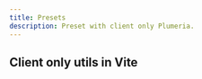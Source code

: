 ```yaml
---
title: Presets
description: Preset with client only Plumeria.
---
```


## Client only utils in Vite

<Cards>
  <Card
    href="/docs/presets/zss-utils"
    title="Guide zss-utils package"
    description="Styling faster to write shortening functions"
  />
  <Card
    href="/docs/presets/color"
    title="Guide color object"
    description="Color Example how to autocomplete and zfs-utils color"
  />
  <Card
    href="/docs/presets/pseudo"
    title="Guide ps object"
    description="Pseudos Example uses selector"
  />
  <Card
    href="/docs/presets/media"
    title="Guide media object"
    description="Media Exapmle uses functions"
  />
    <Card
    href="/docs/presets/container"
    title="Guide container object"
    description="Container Example uses functions"
  />
</Cards>
